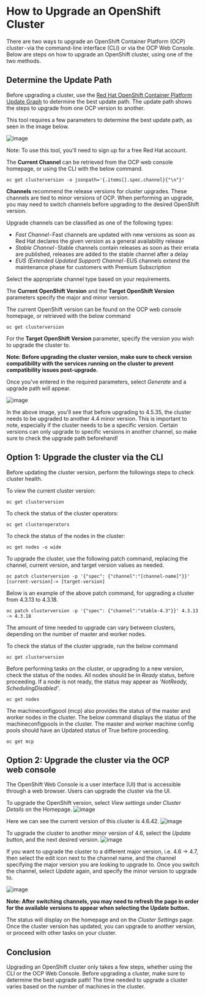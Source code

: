 # How to Upgrade an OpenShift Cluster

There are two ways to upgrade an OpenShift Container Platform (OCP) cluster - via the command-line interface (CLI) or via the OCP Web Console.  Below are steps on how to upgrade an OpenShift cluster, using one of the two methods.


## Determine the Update Path
Before upgrading a cluster, use the [Red Hat OpenShift Container Platform Update Graph](https://access.redhat.com/labs/ocpupgradegraph/update_path) to determine the best update path. The update path shows the steps to upgrade from one OCP version to another.

This tool requires a few parameters to determine the best update path, as seen in the image below.

![image](https://user-images.githubusercontent.com/35014868/179124128-223d7b26-e449-4744-9737-9a634f417279.png)

Note: To use this tool, you'll need to sign up for a free Red Hat account.

The <b>Current Channel</b> can be retrieved from the OCP web console homepage, or using the CLI with the below command.
```
oc get clusterversion -o jsonpath='{.items[].spec.channel}{"\n"}'
```

<b>Channels</b> recommend the release versions for cluster upgrades. These channels are tied to minor versions of OCP. When performing an upgrade, you may need to switch channels before upgrading to the desired OpenShift version.

Upgrade channels can be classified as one of the following types:
- <i>Fast Channel</i> - Fast channels are updated with new versions as soon as Red Hat declares the given version as a general availability release
- <i>Stable Channel</i> - Stable channels contain releases as soon as their errata are published, releases are added to the stable channel after a delay
- <i>EUS (Extended Updated Support) Channel</i> - EUS channels extend the maintenance phase for customers with Premium Subscription

Select the appropriate channel type based on your requirements.

The <b>Current OpenShift Version</b> and the <b>Target OpenShift Version</b> parameters specify the major and minor version.

The current OpenShift version can be found on the OCP web console homepage, or retrieved with the below command
```
oc get clusterversion
```

For the <b>Target OpenShift Version</b> parameter, specify the version you wish to upgrade the cluster to.

<b>Note: Before upgrading the cluster version, make sure to check version compatibility with the services running on the cluster to prevent compatibility issues post-upgrade.</b>

Once you've entered in the required parameters, select <i>Generate</i> and a upgrade path will appear.

![image](https://user-images.githubusercontent.com/35014868/179124402-4d3e1a9e-6abf-4c70-87e8-3c7ff2d38389.png)

In the above image, you'll see that before upgrading to 4.5.35, the cluster needs to be upgraded to another 4.4 minor version. This is important to note, especially if the cluster needs to be a specific version. Certain versions can only upgrade to specific versions in another channel, so make sure to check the upgrade path beforehand!

## Option 1: Upgrade the cluster via the CLI

Before updating the cluster version, perform the followings steps to check cluster health.

To view the current cluster version:
```
oc get clusterversion
```

To check the status of the cluster operators:
```
oc get clusteroperators
```

To check the status of the nodes in the cluster:
```
oc get nodes -o wide
```

To upgrade the cluster, use the following patch command, replacing the channel, current version, and target version values as needed.
```
oc patch clusterversion -p '{"spec": {"channel":"[channel-name]"}}' [current-version]-> [target-version]
```

Below is an example of the above patch command, for upgrading a cluster from 4.3.13 to 4.3.18.
```
oc patch clusterversion -p '{"spec": {"channel":"stable-4.3"}}' 4.3.13 -> 4.3.18
```

The amount of time needed to upgrade can vary between clusters, depending on the number of master and worker nodes.

To check the status of the cluster upgrade, run the below command
```
oc get clusterversion
```

Before performing tasks on the cluster, or upgrading to a new version, check the status of the nodes. All nodes should be in <i>Ready</i> status, before proceeding. If a node is not ready, the status may appear as <i>'NotReady, SchedulingDisabled'</i>.
```
oc get nodes
```

The machineconfigpool (mcp) also provides the status of the master and worker nodes in the cluster. The below command displays the status of the machineconfigpools in the cluster. The master and worker machine config pools should have an Updated status of True before proceeding.
```
oc get mcp
```

## Option 2: Upgrade the cluster via the OCP web console

The OpenShift Web Console is a user interface (UI) that is accessible through a web browser. Users can upgrade the cluster via the UI.

To upgrade the OpenShift version, select <i>View settings</i> under <i>Cluster Details</i> on the Homepage.
![image](https://user-images.githubusercontent.com/35014868/179124767-585a1a67-53b2-4ba2-b530-08d516013eba.png)


Here we can see the current version of this cluster is 4.6.42.
![image](https://user-images.githubusercontent.com/35014868/179124778-d3135fb4-ecea-4051-a6d8-8d459f568641.png)

To upgrade the cluster to another minor version of 4.6, select the <i>Update</i> button, and the next desired version.
![image](https://user-images.githubusercontent.com/35014868/179124803-e19f7a1f-1d6c-443c-93f3-9a735a517861.png)

If you want to upgrade the cluster to a different major version, i.e. 4.6 -> 4.7, then select the edit icon next to the channel name, and the channel specifying the major version you are looking to upgrade to. Once you switch the channel, select <i>Update</i> again, and specify the minor version to upgrade to.

![image](https://user-images.githubusercontent.com/35014868/179124836-c2c5968d-6f59-472e-8e5f-b053c46e676d.png)

<b>Note: After switching channels, you may need to refresh the page in order for the available versions to appear when selecting the Update button.</b>

The status will display on the homepage and on the <i>Cluster Settings</i> page. Once the cluster version has updated, you can upgrade to another version, or proceed with other tasks on your cluster.

## Conclusion
Upgrading an OpenShift cluster only takes a few steps, whether using the CLI or the OCP Web Console. Before upgrading a cluster, make sure to determine the best upgrade path! The time needed to upgrade a cluster varies based on the number of machines in the cluster. 
